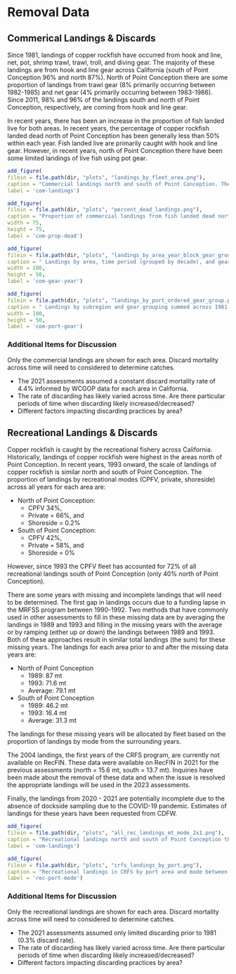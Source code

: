 # Removal Data

## Commerical Landings & Discards

Since 1981, landings of copper rockfish have occurred from hook and line, net, pot, shrimp trawl, trawl, troll, and diving gear. The majority of these landings are from hook and line gear across California (south of Point Conception 96% and north 87%). North of Point Conception there are some proportion of landings from trawl gear (8% primarily occurring between 1982-1985) and net gear (4% primarily occurring between 1983-1986). Since 2011, 98% and 96% of the landings south and north of Point Conception, respectively, are coming from hook and line gear.

In recent years, there has been an increase in the proportion of fish landed live for both areas. In recent years, the percentage of copper rockfish landed dead north of Point Conception has been generally less than 50% within each year. Fish landed live are primarily caught with hook and line gear. However, in recent years, north of Point Conception there have been some limited landings of live fish using pot gear. 


```r
add_figure(
filein = file.path(dir, "plots", "landings_by_fleet_area.png"), 
caption = "Commercial landings north and south of Point Conception. The landings are separated by fish landed live versus dead. The commercial landings in the south are relatively low (less than 10 mt per year) across the majority of years excluding 1995-1998 when landings ranged from 24 to 32 mt. The commercial landings in the north were higher than those observed south of Point Conception prior to 1995 with catches peaking at 69 mt in 1994 (sources: PacFIN and California historical catch reconstruction)",
label = 'com-landings')

``` 



```r
add_figure(
filein = file.path(dir, "plots", "percent_dead_landings.png"), 
caption = "Proportion of commercial landings from fish landed dead north and south of Point Conception in recent years. The proportion lf fish landed dead for the north are shown by a solid line with circles and the south by a dashed line with triangles. (source: PacFIN)",
width = 75,
height = 75, 
label = 'com-prop-dead')
``` 


```r
add_figure(
filein = file.path(dir, "plots", "landings_by_area_year_block_gear_group.png"), 
caption = " Landings by area, time period (grouped by decade), and gear grouping: hook and line (hkl), diving gear/net/bottomfish troll/shrimp trawl combined (msc_net_tls_tws), pot, and trawl (twl) (source: PacFIN).",
width = 100,
height = 50, 
label = 'com-gear-year')
``` 



```r
add_figure(
filein = file.path(dir, "plots", "landings_by_port_ordered_gear_group.png"), 
caption = " Landings by subregion and gear grouping summed across 1981-2022: hook and line (hkl), diving gear/net/bottomfish troll/shrimp trawl combined (msc_net_tls_tws), pot, and trawl (twl) (source: PacFIN).",
width = 100,
height = 50, 
label = 'com-port-gear')
``` 


### Additional Items for Discussion

Only the commercial landings are shown for each area. Discard mortality across time will need to considered to determine catches.

* The 2021 assessments assumed a constant discard mortality rate of 4.4% informed by WCGOP data for each area in California.
* The rate of discarding has likely varied across time. Are there particular periods of time when discarding likely increased/decreased?
* Different factors impacting discarding practices by area?


## Recreational Landings & Discards

Copper rockfish is caught by the recreational fishery across California. Historically, landings of copper rockfish were highest in the areas north of Point Conception. In recent years, 1993 onward, the scale of landings of copper rockfish is similar north and south of Point Conception. The proportion of landings by recreational modes (CPFV, private, shoreside) across all years for each area are:

* North of Point Conception:
  * CPFV 34%, 
  * Private = 66%, and 
  * Shoreside = 0.2%
* South of Point Conception:
  * CPFV 42%, 
  * Private = 58%, and 
  * Shoreside = 0%
  
However, since 1993 the CPFV fleet has accounted for 72% of all recreational landings south of Point Conception (only 40% north of Point Conception). 

There are some years with missing and incomplete landings that will need to be determined. The first gap in landings occurs due to a funding lapse in the MRFSS program between 1990-1992. Two methods that have commonly used in other assessments to fill in these missing data are by averaging the landings in 1989 and 1993 and filling in the missing years with the average or by ramping (either up or down) the landings between 1989 and 1993. Both of these approaches result in similar total landings (the sum) for these missing years. The landings for each area prior to and after the missing data years are:

* North of Point Conception
  * 1989: 87 mt
  * 1993: 71.6 mt
  * Average: 79.1 mt
* South of Point Conception
  * 1989: 46.2 mt
  * 1993: 16.4 mt
  * Average: 31.3 mt
  
The landings for these missing years will be allocated by fleet based on the proportion of landings by mode from the surrounding years.

The 2004 landings, the first years of the CRFS program, are currently not available on RecFIN. These data were available on RecFIN in 2021 for the previous assessments (north = 15.6 mt, south = 13.7 mt). Inquiries have been made about the removal of these data and when the issue is resolved the appropriate landings will be used in the 2023 assessments.

Finally, the landings from 2020 - 2021 are potentially incomplete due to the absence of dockside sampling due to the COVID-19 pandemic. Estimates of landings for these years have been requested from CDFW.

```r
add_figure(
filein = file.path(dir, "plots", "all_rec_landings_mt_mode_2x1.png"), 
caption = "Recreational landings north and south of Point Conception through 2021. The landings are separated by private/rental, CPFV, and shoreside (beach and bank) modes. The landings from the CPFV fleet predominate the recreational landings in the south since 2004. In contrast, the majority of the removals north of Point Conception arise from the private fleet. Landings between 1990-1992 are missing due to a loss in fundting to MRFSS for this period. Landings from 2004 from CRFS were not available on RecFIN. Landings in 2020 and 2021 may be incomplete due to limited sampling during the COVID-19 pandemic and the 2022 landings were not available at the time the data were pulled. Landings for these years will need to be determined and added  (sources: RecFIN and California historical catch reconstruction).",
label = 'com-landings')

```


```r
add_figure(
filein = file.path(dir, "plots", "crfs_landings_by_port.png"), 
caption = "Recreational landings in CRFS by port area and mode between 2005-2021. The landings from 2004 are currently not available in RecFIN and the landings in 2020 and 2021 may be incomplete due to limited sampling during the COVID-19 pandemic. Landings for these years will need to be determined and added (source: CRFS).",
label = 'rec-port-mode')
``` 



### Additional Items for Discussion

Only the recreational landings are shown for each area. Discard mortality across time will need to considered to determine catches.

* The 2021 assessments assumed only limited discarding prior to 1981 (0.3% discard rate).
* The rate of discarding has likely varied across time. Are there particular periods of time when discarding likely increased/decreased?
* Different factors impacting discarding practices by area?
